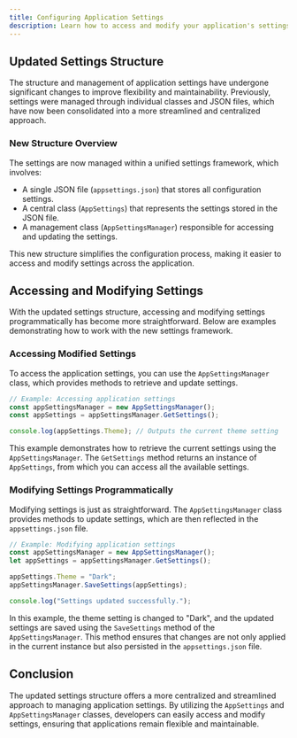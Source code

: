 ```yaml
---
title: Configuring Application Settings
description: Learn how to access and modify your application's settings following the latest structure changes.
---
```


## Updated Settings Structure

The structure and management of application settings have undergone significant changes to improve flexibility and maintainability. Previously, settings were managed through individual classes and JSON files, which have now been consolidated into a more streamlined and centralized approach.

### New Structure Overview

The settings are now managed within a unified settings framework, which involves:

- A single JSON file (`appsettings.json`) that stores all configuration settings.
- A central class (`AppSettings`) that represents the settings stored in the JSON file.
- A management class (`AppSettingsManager`) responsible for accessing and updating the settings.

This new structure simplifies the configuration process, making it easier to access and modify settings across the application.

## Accessing and Modifying Settings

With the updated settings structure, accessing and modifying settings programmatically has become more straightforward. Below are examples demonstrating how to work with the new settings framework.

### Accessing Modified Settings

To access the application settings, you can use the `AppSettingsManager` class, which provides methods to retrieve and update settings.

```typescript
// Example: Accessing application settings
const appSettingsManager = new AppSettingsManager();
const appSettings = appSettingsManager.GetSettings();

console.log(appSettings.Theme); // Outputs the current theme setting
```

This example demonstrates how to retrieve the current settings using the `AppSettingsManager`. The `GetSettings` method returns an instance of `AppSettings`, from which you can access all the available settings.

### Modifying Settings Programmatically

Modifying settings is just as straightforward. The `AppSettingsManager` class provides methods to update settings, which are then reflected in the `appsettings.json` file.

```typescript
// Example: Modifying application settings
const appSettingsManager = new AppSettingsManager();
let appSettings = appSettingsManager.GetSettings();

appSettings.Theme = "Dark";
appSettingsManager.SaveSettings(appSettings);

console.log("Settings updated successfully.");
```

In this example, the theme setting is changed to "Dark", and the updated settings are saved using the `SaveSettings` method of the `AppSettingsManager`. This method ensures that changes are not only applied in the current instance but also persisted in the `appsettings.json` file.

## Conclusion

The updated settings structure offers a more centralized and streamlined approach to managing application settings. By utilizing the `AppSettings` and `AppSettingsManager` classes, developers can easily access and modify settings, ensuring that applications remain flexible and maintainable.